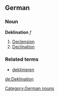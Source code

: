 ==German==
===Noun===
'''Deklination''' ''f''
#[[declension|Declension]]
#[[declination|Declination]]

{{de-decl-noun|Deklination|Deklinationen|Deklination|Deklinationen|Deklination|Deklinationen|Deklination|Deklinationen}}

===Related terms===
*[[deklinieren]]

[[Category:German nouns]]

[[de:Deklination]]